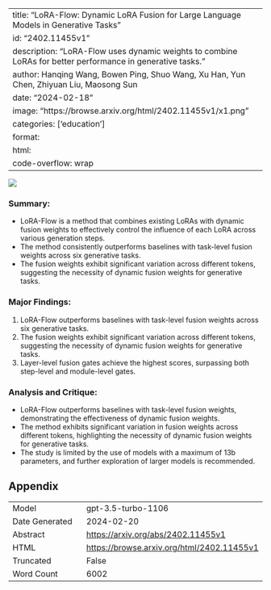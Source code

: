 
---
title: "LoRA-Flow: Dynamic LoRA Fusion for Large Language Models in Generative Tasks"
id: "2402.11455v1"
description: "LoRA-Flow uses dynamic weights to combine LoRAs for better performance in generative tasks."
author: Hanqing Wang, Bowen Ping, Shuo Wang, Xu Han, Yun Chen, Zhiyuan Liu, Maosong Sun
date: "2024-02-18"
image: "https://browse.arxiv.org/html/2402.11455v1/x1.png"
categories: ['education']
format:
  html:
    code-overflow: wrap
---

![](https://browse.arxiv.org/html/2402.11455v1/x1.png)

### **Summary:**
- LoRA-Flow is a method that combines existing LoRAs with dynamic fusion weights to effectively control the influence of each LoRA across various generation steps.
- The method consistently outperforms baselines with task-level fusion weights across six generative tasks.
- The fusion weights exhibit significant variation across different tokens, suggesting the necessity of dynamic fusion weights for generative tasks.

### **Major Findings:**
1. LoRA-Flow outperforms baselines with task-level fusion weights across six generative tasks.
2. The fusion weights exhibit significant variation across different tokens, suggesting the necessity of dynamic fusion weights for generative tasks.
3. Layer-level fusion gates achieve the highest scores, surpassing both step-level and module-level gates.

### **Analysis and Critique:**
- LoRA-Flow outperforms baselines with task-level fusion weights, demonstrating the effectiveness of dynamic fusion weights.
- The method exhibits significant variation in fusion weights across different tokens, highlighting the necessity of dynamic fusion weights for generative tasks.
- The study is limited by the use of models with a maximum of 13b parameters, and further exploration of larger models is recommended.

## Appendix

|          |          |
|----------|----------|
| Model     | gpt-3.5-turbo-1106       |
| Date Generated     | 2024-02-20       |
| Abstract | [https://arxiv.org/abs/2402.11455v1](https://arxiv.org/abs/2402.11455v1)        |
| HTML     | [https://browse.arxiv.org/html/2402.11455v1](https://browse.arxiv.org/html/2402.11455v1)       |
| Truncated       | False       |
| Word Count       | 6002       |